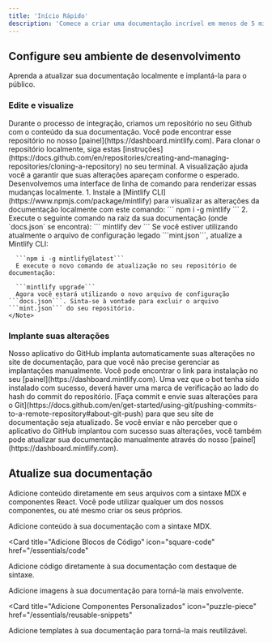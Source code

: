 ```yaml
---
title: 'Início Rápido'
description: 'Comece a criar uma documentação incrível em menos de 5 minutos'
---
```


## Configure seu ambiente de desenvolvimento

Aprenda a atualizar sua documentação localmente e implantá-la para o público.

### Edite e visualize

<AccordionGroup>
  <Accordion icon="github" title="Clone sua documentação localmente">
    Durante o processo de integração, criamos um repositório no seu Github com
    o conteúdo da sua documentação. Você pode encontrar esse repositório no nosso
    [painel](https://dashboard.mintlify.com). Para clonar o repositório
    localmente, siga estas
    [instruções](https://docs.github.com/en/repositories/creating-and-managing-repositories/cloning-a-repository)
    no seu terminal.
  </Accordion>
  <Accordion icon="rectangle-terminal" title="Visualize alterações">
    A visualização ajuda você a garantir que suas alterações apareçam conforme o esperado. Desenvolvemos uma
    interface de linha de comando para renderizar essas mudanças localmente. 
    1. Instale a
    [Mintlify CLI](https://www.npmjs.com/package/mintlify) para visualizar as
    alterações da documentação localmente com este comando: ``` npm i -g mintlify ```
    2. Execute o seguinte comando na raiz da sua documentação (onde
    `docs.json` se encontra): ``` mintlify dev ```
    <Note>
      Se você estiver utilizando atualmente o arquivo de configuração legado ```mint.json```, atualize a Mintlify CLI:

      ```npm i -g mintlify@latest```
      E execute o novo comando de atualização no seu repositório de documentação:

      ```mintlify upgrade```
      Agora você estará utilizando o novo arquivo de configuração ```docs.json```. Sinta-se à vontade para excluir o arquivo ```mint.json``` do seu repositório.
    </Note>

  </Accordion>
</AccordionGroup>

### Implante suas alterações

<AccordionGroup>

<Accordion icon="message-bot" title="Instale nosso aplicativo do Github">
  Nosso aplicativo do GitHub implanta automaticamente suas alterações no site de
  documentação, para que você não precise gerenciar as implantações manualmente.
  Você pode encontrar o link para instalação no seu
  [painel](https://dashboard.mintlify.com). Uma vez que o bot tenha sido
  instalado com sucesso, deverá haver uma marca de verificação ao lado do hash
  do commit do repositório.
</Accordion>
<Accordion icon="rocket" title="Envie suas alterações">
  [Faça commit e envie suas alterações para o
  Git](https://docs.github.com/en/get-started/using-git/pushing-commits-to-a-remote-repository#about-git-push)
  para que seu site de documentação seja atualizado. Se você enviar e não
  perceber que o aplicativo do GitHub implantou com sucesso suas alterações,
  você também pode atualizar sua documentação manualmente através do nosso
  [painel](https://dashboard.mintlify.com).
</Accordion>

</AccordionGroup>

## Atualize sua documentação

Adicione conteúdo diretamente em seus arquivos com a sintaxe MDX e componentes React. Você pode utilizar qualquer um dos nossos componentes, ou até mesmo criar os seus próprios.

<CardGroup>

<Card title="Adicione Conteúdo com MDX" icon="file" href="/essentials/markdown">
  Adicione conteúdo à sua documentação com a sintaxe MDX.
</Card>

<Card
  title="Adicione Blocos de Código"
  icon="square-code"
  href="/essentials/code"
>
  Adicione código diretamente à sua documentação com destaque de sintaxe.
</Card>

<Card title="Adicione Imagens" icon="image" href="/essentials/images">
  Adicione imagens à sua documentação para torná-la mais envolvente.
</Card>

<Card
  title="Adicione Componentes Personalizados"
  icon="puzzle-piece"
  href="/essentials/reusable-snippets"
>
  Adicione templates à sua documentação para torná-la mais reutilizável.
</Card>

</CardGroup>
